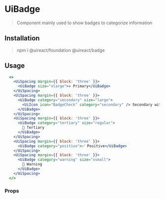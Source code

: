 


# UiBadge
<Metadata packageName='badge' packageJson={packageJson} />

> Component mainly used to show badges to categorize information

## Installation

> npm i @uireact/foundation @uireact/badge

## Usage

```jsx live scope={{ UiSpacing, UiBadge, UiIcon }}
  <>
    <UiSpacing margin={{ block: 'three' }}>
      <UiBadge size="xlarge">✈️ Primary</UiBadge>
    </UiSpacing>
    <UiSpacing margin={{ block: 'three' }}>
      <UiBadge category="secondary" size="large">
        <UiIcon icon="BadgeCheck" category="secondary" /> Secondary with icon
      </UiBadge>
    </UiSpacing>
    <UiSpacing margin={{ block: 'three' }}>
      <UiBadge category="tertiary" size="regular">
        🚀 Tertiary
      </UiBadge>
    </UiSpacing>
    <UiSpacing margin={{ block: 'three' }}>
      <UiBadge category="positive">✅ Positive</UiBadge>
    </UiSpacing>
    <UiSpacing margin={{ block: 'three' }}>
      <UiBadge category="warning" size="xsmall">
        🚨 Warning
      </UiBadge>
    </UiSpacing>
  </>
```

### Props
